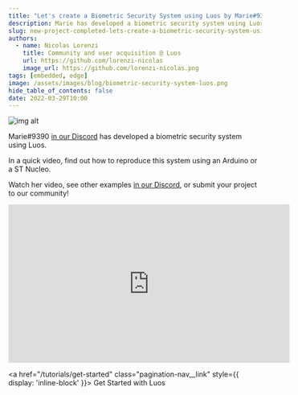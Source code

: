 ```yaml
---
title: "Let's create a Biometric Security System using Luos by Marie#9390"
description: Marie has developed a biometric security system using Luos.
slug: new-project-completed-lets-create-a-biometric-security-system-using-luos-by-marie-9390
authors:
  - name: Nicolas Lorenzi
    title: Community and user acquisition @ Luos
    url: https://github.com/lorenzi-nicolas
    image_url: https://github.com/lorenzi-nicolas.png
tags: [embedded, edge]
image: /assets/images/blog/biometric-security-system-luos.png
hide_table_of_contents: false
date: 2022-03-29T10:00
---
```


![img alt](/assets/images/blog/biometric-security-system-luos.png)

Marie#9390 <a rel="external nofollow" href="https://discord.gg/luos" target="_blank">in our Discord</a> has developed a biometric security system using Luos.

<!--truncate-->

In a quick video, find out how to reproduce this system using an Arduino or a ST Nucleo.

Watch her video, see other examples <a rel="external nofollow" href="https://discord.gg/luos" target="_blank">in our Discord</a>, or submit your project to our community!

<iframe
  width="560"
  height="315"
  src="https://www.youtube.com/embed/GTKc-dwlLMM"
  title="Let's create a Biometric Security System using Luos ! (Arduino Zero or Nucleo L432)"
  frameborder="0"
  allow="accelerometer; autoplay; clipboard-write; encrypted-media; gyroscope; picture-in-picture"
  allowfullscreen
></iframe>

<a href="/tutorials/get-started" class="pagination-nav__link" style={{ display: 'inline-block' }}>
  Get Started with Luos
</a>
